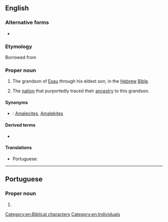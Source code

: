==English==
{{wikipedia}}

===Alternative forms===
* {{l|en|Amalek}}

===Etymology===
Borrowed from {{bor|en|he|עֲמָלֵק|tr=ʿamalēq}}

===Proper noun===
{{en-proper noun}}

# {{lb|en|biblical}} The grandson of [[Esau]] through his eldest son, in the [[Hebrew]] [[Bible]].
# The [[nation]] that purportedly traced their [[ancestry]] to this grandson.

====Synonyms====
* {{sense|nation descended from Amalec}}: [[Amalecite]]s, [[Amalekite]]s

====Derived terms====
* {{l|en|Amalecite}}

====Translations====
{{trans-top|grandson of Esau}}
* Portuguese: {{t|pt|Amaleque|m}}
{{trans-mid}}
{{trans-bottom}}

[[Category:en:Biblical characters]]
[[Category:en:Individuals]]

----

==Portuguese==

===Proper noun===
{{pt-proper noun|m}}

# {{alternative form of|Amaleque|lang=pt}}